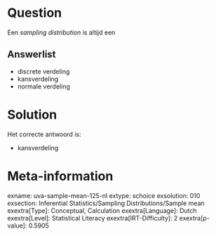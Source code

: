 Question
========

Een *sampling distribution* is altijd een


Answerlist
----------

* discrete verdeling
* kansverdeling
* normale verdeling

Solution
========

Het correcte antwoord is: 

* kansverdeling

Meta-information
================
exname: uva-sample-mean-125-nl
extype: schoice
exsolution: 010
exsection: Inferential Statistics/Sampling Distributions/Sample mean
exextra[Type]: Conceptual, Calculation
exextra[Language]: Dutch
exextra[Level]: Statistical Literacy
exextra[IRT-Difficulty]: 2
exextra[p-value]: 0.5905
